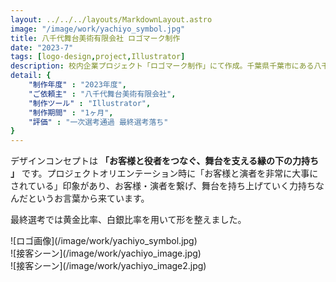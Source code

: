 ```yaml
---
layout: ../../../layouts/MarkdownLayout.astro
image: "/image/work/yachiyo_symbol.jpg"
title: 八千代舞台美術有限会社 ロゴマーク制作
date: "2023-7"
tags: [logo-design,project,Illustrator]
description: 校内企業プロジェクト「ロゴマーク制作」にて作成。千葉県千葉市にある八千代舞台美術有限会社からのご依頼で制作した作品です。
detail: {
    "制作年度" : "2023年度",
    "ご依頼主" : "八千代舞台美術有限会社",
    "制作ツール" : "Illustrator",
    "制作期間" : "1ヶ月",
    "評価" : "一次選考通過 最終選考落ち"
}
---
```


デザインコンセプトは
**「お客様と役者をつなぐ、舞台を支える縁の下の力持ち 」**
です。プロジェクトオリエンテーション時に「お客様と演者を非常に大事にされている」印象があり、お客様・演者を繋げ、舞台を持ち上げていく力持ちなんだというお言葉から来ています。

最終選考では黄金比率、白銀比率を用いて形を整えました。

<div class="image-grid">
<div>![ロゴ画像](/image/work/yachiyo_symbol.jpg)</div>
<div>![接客シーン](/image/work/yachiyo_image.jpg)</div>
<div>![接客シーン](/image/work/yachiyo_image2.jpg)</div>
</div>